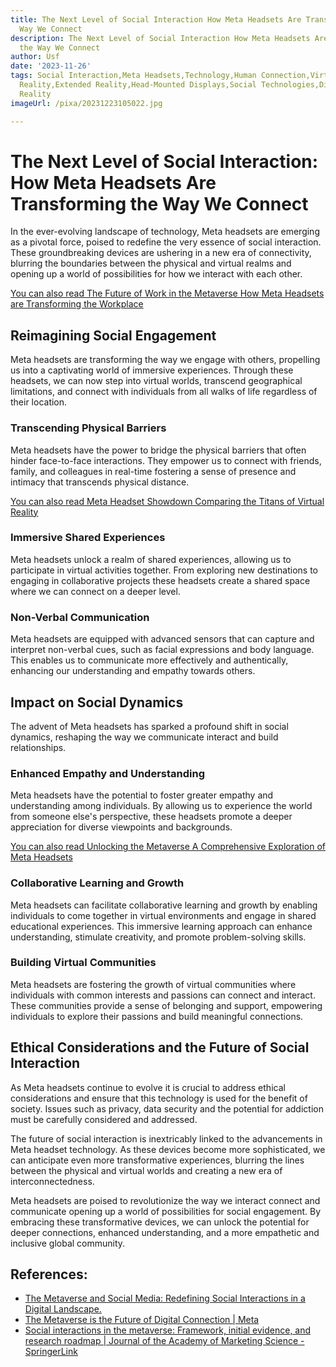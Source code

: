 ```yaml
---
title: The Next Level of Social Interaction How Meta Headsets Are Transforming the
  Way We Connect
description: The Next Level of Social Interaction How Meta Headsets Are Transforming
  the Way We Connect
author: Usf
date: '2023-11-26'
tags: Social Interaction,Meta Headsets,Technology,Human Connection,Virtual Reality,Augmented
  Reality,Extended Reality,Head-Mounted Displays,Social Technologies,Digital Communication,Mixed
  Reality
imageUrl: /pixa/20231223105022.jpg

---
```

# The  Next Level  of Social Interaction: How  Meta Headsets Are  Transforming the Way We Connect

In the ever-evolving  landscape of technology, Meta headsets  are emerging as a pivotal force, poised  to redefine the very essence of social interaction. These groundbreaking devices are ushering in a new era of connectivity, blurring the  boundaries between the physical and virtual  realms and opening up a world of possibilities for how we interact with each other.

[You can also read The Future  of  Work in the Metaverse  How Meta Headsets are Transforming the Workplace](The%20Future%20of%20Work%20in%20the%20Metaverse%20How%20Meta%20Headsets%20are%20Transforming%20the%20Workplace)


## Reimagining Social  Engagement

Meta headsets are  transforming the way we engage with  others, propelling us into a captivating  world of immersive experiences. Through these headsets, we  can now step into virtual worlds, transcend geographical limitations, and connect with individuals from all walks of life regardless of  their location.

### Transcending Physical Barriers

Meta headsets have the power  to bridge the physical barriers  that often hinder face-to-face interactions. They empower us to connect with friends, family, and colleagues in real-time fostering  a sense of presence and intimacy that transcends physical distance.

[You can also read Meta Headset Showdown Comparing the Titans of Virtual Reality](Meta%20Headset%20Showdown%20Comparing%20the%20Titans%20of%20Virtual%20Reality)


### Immersive Shared Experiences

Meta headsets unlock  a realm of shared experiences, allowing us to participate in virtual activities together. From exploring new destinations to engaging in collaborative  projects these headsets create a shared  space where we can connect on  a deeper level.

### Non-Verbal Communication

Meta headsets  are equipped with advanced sensors that can capture and interpret non-verbal cues, such as facial expressions and body  language. This enables us to communicate more effectively and authentically,  enhancing our understanding and empathy towards others.

## Impact on Social Dynamics

The advent of Meta headsets has sparked a profound shift in social dynamics, reshaping the way we communicate interact  and build  relationships.

### Enhanced Empathy and Understanding

Meta headsets have the potential to foster greater empathy and understanding among individuals. By allowing us to experience the world from someone else's perspective, these headsets promote a deeper appreciation for diverse viewpoints and backgrounds.

[You can also read Unlocking the Metaverse A Comprehensive Exploration of Meta  Headsets](Unlocking%20the%20Metaverse%20A%20Comprehensive%20Exploration%20of%20Meta%20Headsets)


### Collaborative Learning  and Growth

Meta headsets can facilitate collaborative  learning and growth by enabling individuals to come together in virtual  environments and engage in shared educational experiences. This immersive learning approach can enhance understanding, stimulate creativity, and promote problem-solving skills.

### Building Virtual  Communities

Meta headsets are fostering the growth of virtual communities where individuals with common interests and passions can  connect  and interact. These  communities provide a sense of belonging and support, empowering individuals  to  explore their passions  and build meaningful connections.

## Ethical Considerations and the Future of Social Interaction

As  Meta headsets continue to  evolve it  is crucial to address  ethical  considerations and ensure that this technology is used  for the benefit  of society. Issues such as privacy, data security and the potential for addiction must be carefully considered and  addressed.

The  future of social interaction is inextricably linked to  the advancements  in Meta headset technology. As these devices become more sophisticated, we can anticipate  even more transformative experiences, blurring the lines between the physical and virtual  worlds and creating a new era of interconnectedness.

Meta headsets are poised to revolutionize the way we interact connect and communicate opening up a world of possibilities for social engagement. By embracing these transformative devices,  we can unlock the potential for deeper connections, enhanced understanding, and a more empathetic and inclusive global community.

## References:
- [The Metaverse and Social Media: Redefining Social Interactions in a Digital Landscape.](https://www.linkedin.com/pulse/metaverse-social-media-redefining-interactions-digital-landscape)
- [The Metaverse is the Future of Digital Connection | Meta](https://about.meta.com/metaverse/)
- [Social interactions in the metaverse: Framework, initial evidence, and research roadmap | Journal of the Academy of Marketing Science - SpringerLink](https://link.springer.com/article/10.1007/s11747-022-00908-0)
